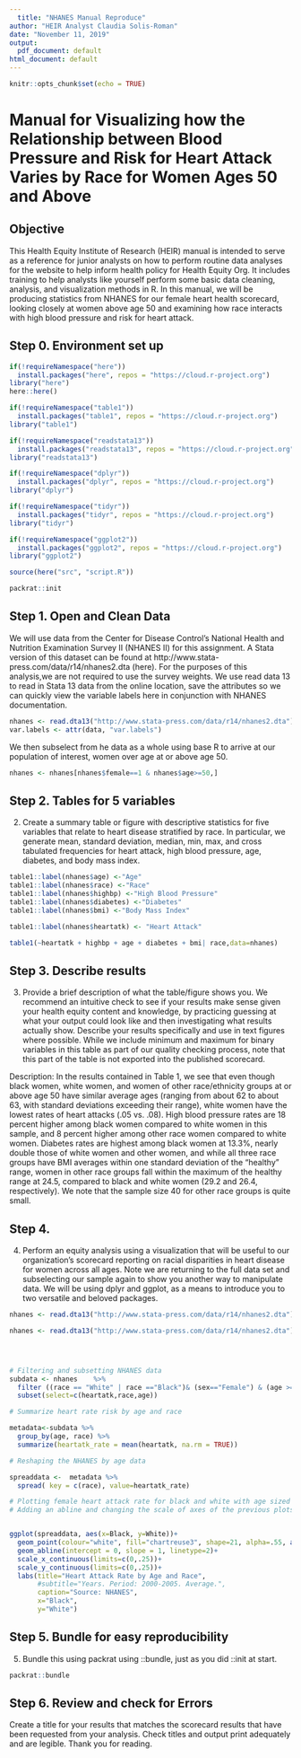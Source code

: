 ```yaml
---
  title: "NHANES Manual Reproduce"
author: "HEIR Analyst Claudia Solis-Roman"
date: "November 11, 2019"
output:
  pdf_document: default
html_document: default
---
```

  
  ```r
knitr::opts_chunk$set(echo = TRUE)

```

# Manual for Visualizing how the Relationship between Blood Pressure and Risk for Heart Attack Varies by Race for Women Ages 50 and Above

## Objective
This Health Equity Institute of Research (HEIR) manual is intended to serve as a reference for junior analysts on how to perform routine data analyses for the website to help inform health policy for Health Equity Org. It includes training to help analysts like yourself perform some basic data cleaning, analysis, and visualization methods in R. In this manual, we will be producing statistics from NHANES for our female heart health scorecard, looking closely at women above age 50 and examining how race interacts with high blood pressure and risk for heart attack.

## Step 0. Environment set up
```r
if(!requireNamespace("here"))
  install.packages("here", repos = "https://cloud.r-project.org")
library("here")
here::here()

if(!requireNamespace("table1"))
  install.packages("table1", repos = "https://cloud.r-project.org")
library("table1")

if(!requireNamespace("readstata13"))
  install.packages("readstata13", repos = "https://cloud.r-project.org")
library("readstata13")

if(!requireNamespace("dplyr"))
  install.packages("dplyr", repos = "https://cloud.r-project.org")
library("dplyr")

if(!requireNamespace("tidyr"))
  install.packages("tidyr", repos = "https://cloud.r-project.org")
library("tidyr")

if(!requireNamespace("ggplot2"))
  install.packages("ggplot2", repos = "https://cloud.r-project.org")
library("ggplot2")

source(here("src", "script.R"))

packrat::init
```

## Step 1. Open and Clean Data
We will use data from the Center for Disease Control's National Health and Nutrition Examination Survey II (NHANES II) for this assignment. A Stata version of this dataset can be found at http://www.stata-press.com/data/r14/nhanes2.dta (here). For the purposes of this analysis,we are not required to use the survey weights. We use read data 13 to read in Stata 13 data from the online location, save the attributes so we can quickly view the variable labels here in conjunction with NHANES documentation. 

```r
nhanes <- read.dta13("http://www.stata-press.com/data/r14/nhanes2.dta")
var.labels <- attr(data, "var.labels")
```

We then subselect from he data as a whole using base R to arrive at our population of interest, women over age at or above age 50. 

```r
nhanes <- nhanes[nhanes$female==1 & nhanes$age>=50,]
```

## Step 2. Tables for 5 variables

2. Create a summary table or figure with descriptive statistics for five variables that relate to heart disease stratified by race. In particular, we generate mean, standard deviation, median, min, max, and cross tabulated frequencies for heart attack, high blood pressure, age, diabetes, and body mass index.

```r

table1::label(nhanes$age) <-"Age"
table1::label(nhanes$race) <-"Race"
table1::label(nhanes$highbp) <-"High Blood Pressure"
table1::label(nhanes$diabetes) <-"Diabetes"
table1::label(nhanes$bmi) <-"Body Mass Index"

table1::label(nhanes$heartatk) <- "Heart Attack"

table1(~heartatk + highbp + age + diabetes + bmi| race,data=nhanes)

```


## Step 3. Describe results
3. Provide a brief description of what the table/figure shows you. We recommend an intuitive check to see if your results make sense given your health equity content and knowledge, by practicing guessing at what your output could look like and then investigating what results actually show. Describe your results specifically and use in text figures where possible. While we include minimum and maximum for binary variables in this table as part of our quality checking process, note that this part of the table is not exported into the published scorecard.

Description: In the results contained in Table 1, we see that even though black women, white women, and women of other race/ethnicity groups at or above age 50 have similar average ages (ranging from about 62 to about 63, with standard deviations exceeding their range), white women have the lowest rates of heart attacks (.05 vs. .08). High blood pressure rates are 18 percent higher among black women compared to white women in this sample, and 8 percent higher among other race women compared to white women. Diabetes rates are highest among black women at 13.3%, nearly double those of white women and other women, and while all three race groups have BMI averages within one standard deviation of the "healthy" range, women in other race groups fall within the maximum of the healthy range at 24.5, compared to black and white women (29.2 and 26.4, respectively). We note that the sample size 40 for other race groups is quite small. 

## Step 4. 
4. Perform an equity analysis using a visualization that will be useful to our organization's scorecard reporting on racial disparities in heart disease for women across all ages. Note we are returning to the full data set and subselecting our sample again to show you another way to manipulate data. We will be using dplyr and ggplot, as a means to introduce you to two versatile and beloved packages.


```r
nhanes <- read.dta13("http://www.stata-press.com/data/r14/nhanes2.dta")

nhanes <- read.dta13("http://www.stata-press.com/data/r14/nhanes2.dta")




# Filtering and subsetting NHANES data
subdata <- nhanes    %>% 
  filter ((race == "White" | race =="Black")& (sex=="Female") & (age >=50))%>%
  subset(select=c(heartatk,race,age)) 

# Summarize heart rate risk by age and race

metadata<-subdata %>%
  group_by(age, race) %>%
  summarize(heartatk_rate = mean(heartatk, na.rm = TRUE))

# Reshaping the NHANES by age data

spreaddata <-  metadata %>% 
  spread( key = c(race), value=heartatk_rate)

# Plotting female heart attack rate for black and white with age sized dots
# Adding an abline and changing the scale of axes of the previous plots


ggplot(spreaddata, aes(x=Black, y=White))+
  geom_point(colour="white", fill="chartreuse3", shape=21, alpha=.55, aes(size=age))+
  geom_abline(intercept = 0, slope = 1, linetype=2)+
  scale_x_continuous(limits=c(0,.25))+
  scale_y_continuous(limits=c(0,.25))+
  labs(title="Heart Attack Rate by Age and Race",
       #subtitle="Years. Period: 2000-2005. Average.",
       caption="Source: NHANES",
       x="Black",
       y="White")


```


## Step 5. Bundle for easy reproducibility
5. Bundle this using packrat using ::bundle, just as you did ::init at start.

```r
packrat::bundle
```

## Step 6. Review and check for Errors
Create a title for your results that matches the scorecard results that have been requested from your analysis. Check titles and output print adequately and are legible. Thank you for reading.


